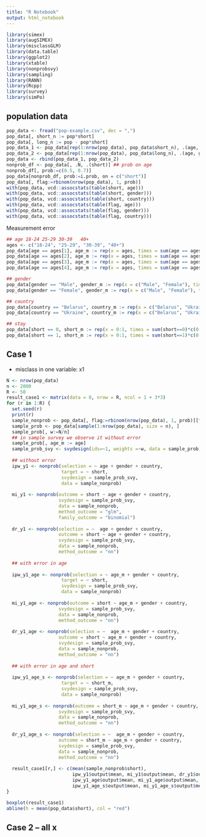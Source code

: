 ```yaml
---
title: "R Notebook"
output: html_notebook
---
```


```r
library(simex)
library(augSIMEX)
library(misclassGLM)
library(data.table)
library(ggplot2)
library(xtable)
library(nonprobsvy)
library(sampling)
library(RANN)
library(Rcpp)
library(survey)
library(simPo)
```

## population data

```r
pop_data <- fread("pop-example.csv", dec = ",")
pop_data[, short_n := pop*short]
pop_data[, long_n := pop - pop*short]
pop_data_1 <- pop_data[rep(1:nrow(pop_data), pop_data$short_n), .(age, gender, country)][, short:=1]
pop_data_2 <- pop_data[rep(1:nrow(pop_data), pop_data$long_n), .(age, gender, country)][, short:=0]
pop_data <- rbind(pop_data_1, pop_data_2)
nonprob_df <- pop_data[, .N, .(short)] ## prob on age
nonprob_df[, prob:=c(0.5, 0.7)]
pop_data[nonprob_df, prob:=i.prob, on = c("short")]
pop_data[, flag:=rbinom(nrow(pop_data), 1, prob)]
with(pop_data, vcd::assocstats(table(short, age)))
with(pop_data, vcd::assocstats(table(short, gender)))
with(pop_data, vcd::assocstats(table(short, country)))
with(pop_data, vcd::assocstats(table(flag, age)))
with(pop_data, vcd::assocstats(table(flag, gender)))
with(pop_data, vcd::assocstats(table(flag, country)))
```

Measurement error

```r
## age 18-24 25-29 30-39   40+ 
ages <- c("18-24", "25-29", "30-39", "40+")
pop_data[age == ages[1], age_m := rep(x = ages, times = sum(age == ages[1])*c(0.95, 0.03, 0.01, 0.01))]
pop_data[age == ages[2], age_m := rep(x = ages, times = sum(age == ages[2])*c(0.07, 0.90, 0.02, 0.01))]
pop_data[age == ages[3], age_m := rep(x = ages, times = sum(age == ages[3])*c(0.05, 0.05, 0.85, 0.05))]
pop_data[age == ages[4], age_m := rep(x = ages, times = sum(age == ages[4])*c(0.10, 0.05, 0.05, 0.80))]

## gender
pop_data[gender == "Male", gender_m := rep(x = c("Male", "Female"), times = sum(gender == "Male")*c(0.95, 0.05))]
pop_data[gender == "Female", gender_m := rep(x = c("Male", "Female"), times = sum(gender == "Female")*c(0.20, 0.80))]

## country
pop_data[country == "Belarus", country_m := rep(x = c("Belarus", "Ukraine"), times = sum(country == "Belarus")*c(0.90, 0.10))]
pop_data[country == "Ukraine", country_m := rep(x = c("Belarus", "Ukraine"), times = sum(country == "Ukraine")*c(0.05, 0.95))]

## stay
pop_data[short == 0, short_m := rep(x = 0:1, times = sum(short==0)*c(0.80, 0.20))]
pop_data[short == 1, short_m := rep(x = 0:1, times = sum(short==1)*c(0.10, 0.90))]
```

## Case 1

- misclass in one variable: x1

```r
N <- nrow(pop_data)
n <- 2000
R <- 50
result_case1 <- matrix(data = 0, nrow = R, ncol = 1 + 3*3) 
for (r in 1:R) {
  set.seed(r)
  print(r)
  sample_nonprob <- pop_data[, flag:=rbinom(nrow(pop_data), 1, prob)][flag == 1]
  sample_prob <- pop_data[sample(1:nrow(pop_data), size = n), ]
  sample_prob[, w:=N/n]
  ## in sample survey we observe it without error
  sample_prob[, age_m := age]
  sample_prob_svy <- svydesign(ids=~1, weights =~w, data = sample_prob)
  
  ## without error
  ipw_y1 <- nonprob(selection = ~ age + gender + country,
                    target = ~ short,
                    svydesign = sample_prob_svy,
                    data = sample_nonprob)
  
  mi_y1 <- nonprob(outcome = short ~ age + gender + country,
                   svydesign = sample_prob_svy,
                   data = sample_nonprob,
                   method_outcome = "glm",
                   family_outcome = "binomial")
  
  dr_y1 <- nonprob(selection = ~  age + gender + country,
                   outcome = short ~ age + gender + country,
                   svydesign = sample_prob_svy,
                   data = sample_nonprob,
                   method_outcome = "nn")
  
  ## with error in age
  
  ipw_y1_age <- nonprob(selection = ~ age_m + gender + country,
                    target = ~ short,
                    svydesign = sample_prob_svy,
                    data = sample_nonprob)
  
  mi_y1_age <- nonprob(outcome = short ~ age_m + gender + country,
                   svydesign = sample_prob_svy,
                   data = sample_nonprob,
                   method_outcome = "nn")
  
  dr_y1_age <- nonprob(selection = ~  age_m + gender + country,
                   outcome = short ~ age_m + gender + country,
                   svydesign = sample_prob_svy,
                   data = sample_nonprob,
                   method_outcome = "nn")
  
  ## with error in age and short
  
  ipw_y1_age_s <- nonprob(selection = ~ age_m + gender + country,
                    target = ~ short_m,
                    svydesign = sample_prob_svy,
                    data = sample_nonprob)
  
  mi_y1_age_s <- nonprob(outcome = short_m ~ age_m + gender + country,
                   svydesign = sample_prob_svy,
                   data = sample_nonprob,
                   method_outcome = "nn")
  
  dr_y1_age_s <- nonprob(selection = ~  age_m + gender + country,
                   outcome = short_m ~ age_m + gender + country,
                   svydesign = sample_prob_svy,
                   data = sample_nonprob,
                   method_outcome = "nn")
  
  result_case1[r,] <- c(mean(sample_nonprob$short), 
                        ipw_y1$output$mean, mi_y1$output$mean, dr_y1$output$mean,
                        ipw_y1_age$output$mean, mi_y1_age$output$mean, dr_y1_age$output$mean,
                        ipw_y1_age_s$output$mean, mi_y1_age_s$output$mean, dr_y1_age$output$mean)
}

```

```r
boxplot(result_case1)
abline(h = mean(pop_data$short), col = "red")
```

## Case 2 -- all x

